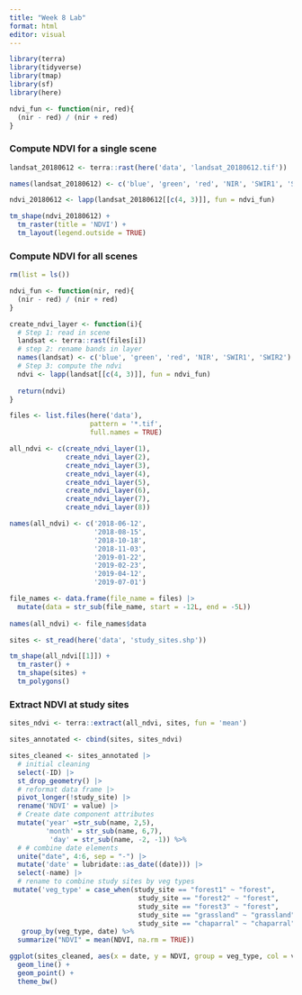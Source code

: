 ```yaml
---
title: "Week 8 Lab"
format: html
editor: visual
---
```


```r
library(terra)
library(tidyverse)
library(tmap)
library(sf)
library(here)
```
```r
ndvi_fun <- function(nir, red){
  (nir - red) / (nir + red)
}
```


### Compute NDVI for a single scene
```r
landsat_20180612 <- terra::rast(here('data', 'landsat_20180612.tif'))

names(landsat_20180612) <- c('blue', 'green', 'red', 'NIR', 'SWIR1', 'SWIR2')

ndvi_20180612 <- lapp(landsat_20180612[[c(4, 3)]], fun = ndvi_fun)

tm_shape(ndvi_20180612) +
  tm_raster(title = 'NDVI') +
  tm_layout(legend.outside = TRUE)
```

### Compute NDVI for all scenes
```r
rm(list = ls())

ndvi_fun <- function(nir, red){
  (nir - red) / (nir + red)
}
```

```r
create_ndvi_layer <- function(i){
  # Step 1: read in scene
  landsat <- terra::rast(files[i])
  # step 2: rename bands in layer
  names(landsat) <- c('blue', 'green', 'red', 'NIR', 'SWIR1', 'SWIR2')
  # Step 3: compute the ndvi
  ndvi <- lapp(landsat[[c(4, 3)]], fun = ndvi_fun)
  
  return(ndvi)
}
```

```r
files <- list.files(here('data'), 
                    pattern = '*.tif', 
                    full.names = TRUE)
```

```r
all_ndvi <- c(create_ndvi_layer(1),
              create_ndvi_layer(2),
              create_ndvi_layer(3),
              create_ndvi_layer(4),
              create_ndvi_layer(5),
              create_ndvi_layer(6),
              create_ndvi_layer(7),
              create_ndvi_layer(8))
```

```r
names(all_ndvi) <- c('2018-06-12',
                     '2018-08-15',
                     '2018-10-18',
                     '2018-11-03',
                     '2019-01-22',
                     '2019-02-23',
                     '2019-04-12',
                     '2019-07-01')
```


```r
file_names <- data.frame(file_name = files) |>
  mutate(data = str_sub(file_name, start = -12L, end = -5L)) 
  
names(all_ndvi) <- file_names$data
```

```r
sites <- st_read(here('data', 'study_sites.shp'))

tm_shape(all_ndvi[[1]]) +
  tm_raster() +
  tm_shape(sites) +
  tm_polygons()
```

### Extract NDVI at study sites
```r
sites_ndvi <- terra::extract(all_ndvi, sites, fun = 'mean') 

sites_annotated <- cbind(sites, sites_ndvi)
```

```r
sites_cleaned <- sites_annotated |> 
  # initial cleaning
  select(-ID) |> 
  st_drop_geometry() |> 
  # reformat data frame |> 
  pivot_longer(!study_site) |> 
  rename('NDVI' = value) |> 
  # Create date component attributes
  mutate('year' =str_sub(name, 2,5),
         'month' = str_sub(name, 6,7),
          'day' = str_sub(name, -2, -1)) %>% 
  # # combine date elements
  unite("date", 4:6, sep = "-") |> 
  mutate('date' = lubridate::as_date((date))) |> 
  select(-name) |> 
  # rename to combine study sites by veg types
 mutate('veg_type' = case_when(study_site == "forest1" ~ "forest",
                                study_site == "forest2" ~ "forest",
                                study_site == "forest3" ~ "forest",
                                study_site == "grassland" ~ "grassland",
                                study_site == "chaparral" ~ "chaparral")) |> 
   group_by(veg_type, date) %>%
  summarize("NDVI" = mean(NDVI, na.rm = TRUE))

```
```r
ggplot(sites_cleaned, aes(x = date, y = NDVI, group = veg_type, col = veg_type)) +
  geom_line() +
  geom_point() +
  theme_bw()
```








